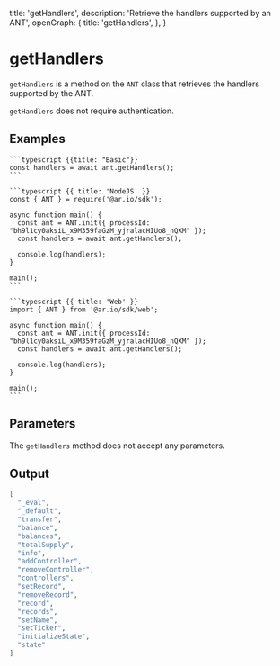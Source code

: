 
  title: 'getHandlers',
  description: 'Retrieve the handlers supported by an ANT',
  openGraph: {
    title: 'getHandlers',
  },
}

# getHandlers

`getHandlers` is a method on the `ANT` class that retrieves the handlers supported by the ANT.

`getHandlers` does not require authentication.

## Examples

<CodeGroup title="getHandlers">

    ```typescript {{title: "Basic"}}
    const handlers = await ant.getHandlers();
    ```

    ```typescript {{ title: 'NodeJS' }}
    const { ANT } = require('@ar.io/sdk');

    async function main() {
      const ant = ANT.init({ processId: "bh9l1cy0aksiL_x9M359faGzM_yjralacHIUo8_nQXM" });
      const handlers = await ant.getHandlers();

      console.log(handlers);
    }

    main();
    ```

    ```typescript {{ title: 'Web' }}
    import { ANT } from '@ar.io/sdk/web';

    async function main() {
      const ant = ANT.init({ processId: "bh9l1cy0aksiL_x9M359faGzM_yjralacHIUo8_nQXM" });
      const handlers = await ant.getHandlers();

      console.log(handlers);
    }

    main();
    ```

</CodeGroup>

## Parameters

The `getHandlers` method does not accept any parameters.

## Output

```json
[
  "_eval",
  "_default",
  "transfer",
  "balance",
  "balances",
  "totalSupply",
  "info",
  "addController",
  "removeController",
  "controllers",
  "setRecord",
  "removeRecord",
  "record",
  "records",
  "setName",
  "setTicker",
  "initializeState",
  "state"
]
```
